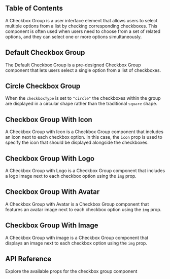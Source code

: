 

## Table of Contents

A Checkbox Group is a user interface element that allows users to select multiple options from a list by checking corresponding checkboxes. This component is often used when users need to choose from a set of related options, and they can select one or more options simultaneously.

## Default Checkbox Group

The Default Checkbox Group is a pre-designed Checkbox Group component that lets users select a single option from a list of checkboxes.

<CodePreview github="CheckboxGroup" code={DefaultCheckboxGroupCode}>
  <DefaultCheckboxGroup />
</CodePreview>

## Circle Checkbox Group

When the `checkboxType` is set to `"circle"` the checkboxes within the group are displayed in a circular shape rather than the traditional `square` shape.

<CodePreview github="CheckboxGroup" code={CircleCheckboxGroupCode}>
  <CircleCheckboxGroup />
</CodePreview>

## Checkbox Group With Icon

A Checkbox Group with Icon is a Checkbox Group component that includes an icon next to each checkbox option. In this case, the `icon` prop is used to specify the icon that should be displayed alongside the checkboxes.

<CodePreview github="CheckboxGroup" code={CheckboxGroupWithIconCode}>
  <CheckboxGroupWithIcon />
</CodePreview>

## Checkbox Group With Logo

A Checkbox Group with Logo is a Checkbox Group component that includes a logo image next to each checkbox option using the `img` prop.

<CodePreview github="CheckboxGroup" code={CheckboxGroupWithLogoCode}>
  <CheckboxGroupWithLogo />
</CodePreview>

## Checkbox Group With Avatar

A Checkbox Group with Avatar is a Checkbox Group component that features an avatar image next to each checkbox option using the `img` prop.

<CodePreview github="CheckboxGroup" code={CheckboxGroupWithAvatarCode}>
  <CheckboxGroupWithAvatar />
</CodePreview>

## Checkbox Group With Image

A Checkbox Group with image is a Checkbox Group component that displays an image next to each checkbox option using the `img` prop.

<CodePreview github="CheckboxGroup" code={CheckboxGroupWithImageCode}>
  <CheckboxGroupWithImage />
</CodePreview>

## API Reference

Explore the available props for the checkbox group component

<ComponentApi data={checkboxGroupApiData} />
